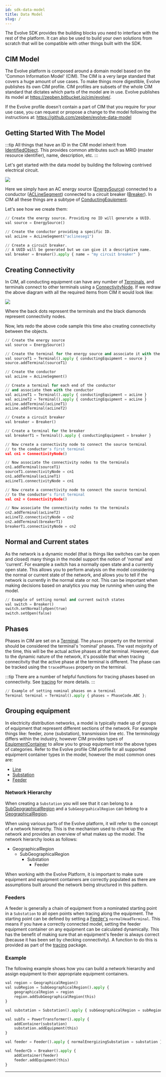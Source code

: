 ```yaml
---
id: sdk-data-model
title: Data Model
slug: /
---
```



The Evolve SDK provides the building blocks you need to interface with the rest of the platform. It can also be used to
build your own solutions from scratch that will be compatible with other things built with the SDK.

## CIM Model

The Evolve platform is composed around a domain model based on the 'Common Information Model' (CIM). The CIM is a very
large standard that covers a huge amount of use cases. To make things more digestible, Evolve publishes its own CIM
profile. CIM profiles are subsets of the whole CIM standard that dictates which parts of the model are in use. Evolve
publishes its model at <https://zepben.bitbucket.io/cim/evolve/>.

If the Evolve profile doesn't contain a part of CIM that you require for your use case, you can request or propose a
change to the model following the instructions at: <https://github.com/zepben/evolve-data-model>

## Getting Started With The Model

:::tip
All things that have an ID in the CIM model inherit from
[IdentifiedObject](https://zepben.bitbucket.io/cim/cim100/iec61970/base/core/identifiedobject/). This provides common
attributes such as MRID (master resource identifier), name, description, etc.
:::

Let's get started with the data model by building the following contrived electrical circuit.

![](./assets/contrived-circuit.png)

Here we simply have an AC energy source ([EnergySource](https://zepben.bitbucket.io/cim/evolve/iec61970/base/wires/energysource/))
connected to a conductor ([ACLineSegment](https://zepben.bitbucket.io/cim/evolve/iec61970/base/wires/aclinesegment/))
connected to a circuit breaker ([Breaker](https://zepben.bitbucket.io/cim/evolve/iec61970/base/wires/breaker/)).
In CIM all these things are a subtype of 
[ConductingEquipment](https://zepben.bitbucket.io/cim/evolve/iec61970/base/core/conductingequipment/).

Let's see how we create them:

```python
// Create the energy source. Providing no ID will generate a UUID.
val source = EnergySource()

// Create the conductor providing a specific ID.
val acLine = AcLineSegment("aclineseg1")

// Create a circuit breaker.
// A UUID will be generated but we can give it a descriptive name.
val breaker = Breaker().apply { name = "my circuit breaker" }
```

## Creating Connectivity

In CIM, all conducting equipment can have any number of [Terminals](https://zepben.bitbucket.io/cim/evolve/iec61970/base/core/terminal/), 
and terminals connect to other terminals using a [ConnectivityNode](https://zepben.bitbucket.io/cim/evolve/iec61970/base/core/connectivitynode/). 
If we redraw the above diagram with all the required items from CIM it would look like:

![](./assets/contrived-circuit-cim.png)

Where the back dots represent the terminals and the black diamonds represent connectivity nodes.

Now, lets redo the above code sample this time also creating connectivity between the objects.

```python
// Create the energy source
val source = EnergySource()

// Create the terminal for the energy source and associate it with the source
val sourceT1 = Terminal().apply { conductingEquipment = source }
source.addTerminal(sourceT1)

// Create the conductor
val acLine = AcLineSegment()

// Create a terminal for each end of the conductor
// and associate them with the conductor
val acLineT1 = Terminal().apply { conductingEquipment = acLine }
val acLineT2 = Terminal().apply { conductingEquipment = acLine }
acLine.addTerminal(acLineT1)
acLine.addTerminal(acLineT2)

// Create a circuit breaker
val breaker = Breaker()

// Create a terminal for the breaker
val breakerT1 = Terminal().apply { conductingEquipment = breaker }

// Now create a connectivity node to connect the source terminal
// to the conductor's first terminal
val cn1 = ConnectivityNode()

// Now associate the connectivity nodes to the terminals
cn1.addTerminal(sourceT1)
sourceT1.connectivityNode = cn1
cn1.addTerminal(acLineT1)
acLineT1.connectivityNode = cn1

// Now create a connectivity node to connect the source terminal
// to the conductor's first terminal
val cn2 = ConnectivityNode()

// Now associate the connectivity nodes to the terminals
cn2.addTerminal(acLineT2)
acLineT2.connectivityNode = cn2
cn2.addTerminal(breakerT1)
breakerT1.connectivityNode = cn2
```

## Normal and Current states

As the network is a dynamic model (that is things like switches can be open and closed) many things in the model support 
the notion of 'normal' and 'current'. For example a switch has a normally open state and a currently open state. 
This allows you to perform analysis on the model considering the normal or current state of the network, and allows you 
to tell if the network is currently in the normal state or not. This can be important when making decisions based on 
analytics you may be running when using the model.

```python
// Example of setting normal and current switch states
val switch = Breaker()
switch.setNormallyOpen(true)
switch.setOpen(false)
```

## Phases 

Phases in CIM are set on a [Terminal](https://zepben.bitbucket.io/cim/evolve/iec61970/base/core/terminal/). The `phases`
property on the terminal should be considered the terminal's 'nominal' phases. The vast mojority of the time, this will
be the actual active phases at that terminal. However, due to the dynamic nature of the network, it's possible that when
tracing connecitvity that the active phase at the terminal is different. The phase can be tracked using the `tracedPhases`
property on the terminal. 

:::tip
There are a number of helpful functions for tracing phases based on connectivity. See [tracing](sdk/tracing.mdx) for more details.
:::

```python
// Example of setting nominal phases on a terminal
Terminal terminal = Terminal().apply { phases = PhaseCode.ABC };
```

## Grouping equipment

In electricity distribution networks, a model is typically made up of groups of equipment that represent different
sections of the network. For example things like: feeder, zone (substation), transmission line etc. The terminology 
differs within the industry, however CIM provides types of 
[EquipmentContainer](https://zepben.bitbucket.io/cim/evolve/iec61970/base/core/equipmentcontainer/) to allow you to
group equipment into the above types of categories. Refer to the Evolve profile CIM profile for all supported equipment 
container types in the model, however the most common ones are:

- [Line](https://zepben.bitbucket.io/cim/evolve/iec61970/base/wires/line/)
- [Substation](https://zepben.bitbucket.io/cim/evolve/iec61970/base/core/substation/)
- [Feeder](https://zepben.bitbucket.io/cim/evolve/iec61970/base/core/feeder/)

### Network Hierarchy

When creating a `Substation` you will see that it can belong to a 
[SubGeographicalRegion](https://zepben.bitbucket.io/cim/evolve/iec61970/base/core/subgeographicalregion/) and a 
`SubGeogrpahicalRegion` can belong to a 
[GeographicalRegion](https://zepben.bitbucket.io/cim/evolve/iec61970/base/core/geographicalregion/). 

When using various parts of the Evolve platform, it will refer to the concept of a network hierarchy. This is the 
mechanism used to chunk up the network and provides an overview of what makes up the model. The network hierarchy looks
as follows:

* GeographicalRegion
  * SubGeographicalRegion
    * Substation
      * Feeder

When working with the Evolve Platform, it is important to make sure equipment and equipment containers are correctly
populated as there are assumptions built around the network being structured in this pattern.

### Feeders

A feeder is generally a chain of equipment from a nominated starting point in a `Substation` to all open points when 
tracing along the equipment. The starting point can be defined by setting a 
[Feeder's]((https://zepben.bitbucket.io/cim/evolve/iec61970/base/core/feeder/)) `normalHeadTerminal`. This means if you
have a correctly connected model, setting the feeder equipment container on any equipment can be calculated dynamically. 
This has the benefit of making sure that an equipment's feeder is always correct (because it has been set by checking
connectivity). A function to do this is provided as part of the [tracing](sdk/tracing.mdx#useful-traces) package. 

### Example

The following example shows how you can build a network hierarchy and assign equipment to their appropriate equipment
containers.

```python
val region = GeographicalRegion()
val subRegion = SubGeographicalRegion().apply {
    geographicalRegion = region
    region.addSubGeographicalRegion(this)
}

val substation = Substation().apply { subGeographicalRegion = subRegion }

val subTx = PowerTransformer().apply {
    addContainer(substation)
    substation.addEquipment(this)
}

val feeder = Feeder().apply { normalEnergizingSubstation = substation }

val feederCb = Breaker().apply {
    addContainer(feeder)
    feeder.addEquipment(this)
}
```

---
